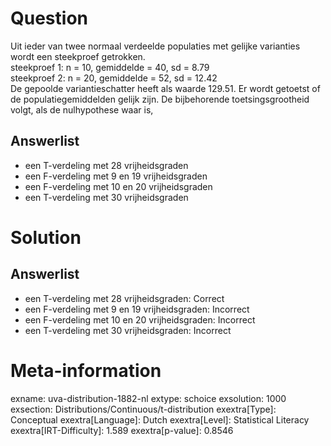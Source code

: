 Question
========

Uit ieder van twee normaal verdeelde populaties met gelijke varianties
wordt een steekproef getrokken.\
steekproef 1: n = 10, gemiddelde = 40, sd = 8.79\
steekproef 2: n = 20, gemiddelde = 52, sd = 12.42\
De gepoolde variantieschatter heeft als waarde 129.51. Er wordt getoetst
of de populatiegemiddelden gelijk zijn. De bijbehorende
toetsingsgrootheid volgt, als de nulhypothese waar is,

Answerlist
----------

* een T-verdeling met 28 vrijheidsgraden
* een F-verdeling met 9 en 19 vrijheidsgraden
* een F-verdeling met 10 en 20 vrijheidsgraden
* een T-verdeling met 30 vrijheidsgraden

Solution
========

Answerlist
----------

* een T-verdeling met 28 vrijheidsgraden: Correct
* een F-verdeling met 9 en 19 vrijheidsgraden: Incorrect
* een F-verdeling met 10 en 20 vrijheidsgraden: Incorrect
* een T-verdeling met 30 vrijheidsgraden: Incorrect

Meta-information
================
exname: uva-distribution-1882-nl
extype: schoice
exsolution: 1000
exsection: Distributions/Continuous/t-distribution
exextra[Type]: Conceptual
exextra[Language]: Dutch
exextra[Level]: Statistical Literacy
exextra[IRT-Difficulty]: 1.589
exextra[p-value]: 0.8546
